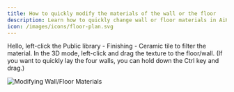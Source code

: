 ```yaml
---
title: How to quickly modify the materials of the wall or the floor
description: Learn how to quickly change wall or floor materials in AiHouse using the Public Library and drag-and-drop functionality in 3D mode.
icon: /images/icons/floor-plan.svg
---
```


Hello, left-click the Public library - Finishing - Ceramic tile to filter the material. In the 3D mode, left-click and drag the texture to the floor/wall. (If you want to quickly lay the four walls, you can hold down the Ctrl key and drag.)

![Modifying Wall/Floor Materials](https://ai-study1.3vjia.com/aihouse-web/af19c0f9-d0f7-4d19-9868-1d26f3573613.png)
